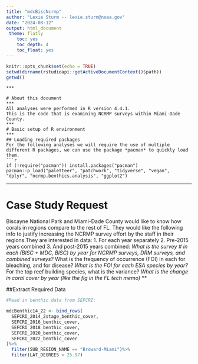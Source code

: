 ```yaml
---
title: "mdcBiscNcrmp"
author: "Lexie Sturm -- lexie.sturm@noaa.gov"
date: "2024-08-12"
output: html_document
 theme: flatly
    toc: yes
    toc_depth: 4
    toc_float: yes
---
```


```r
knitr::opts_chunk$set(echo = TRUE)
setwd(dirname(rstudioapi::getActiveDocumentContext()$path))
getwd()
```

```
***

# About this document
***  
All analyses were performed in R version 4.4.1. 
This is the code that is examining NCRMP surveys within Miami-Dade County.
***
# Basic setup of R environment
***
## Loading required packages
For the following analyses we will require the use of multiple different R packages, we can use the package *pacman* to quickly load them.
```r

if (!require("pacman")) install.packages("pacman")
pacman::p_load("paletteer", "patchwork", "tidyverse", "vegan",  "dplyr", "ncrmp.benthics.analysis", "ggplot2")

```

***
# Case Study Request
Biscayne National Park and Miami-Dade County would like to know how corals in regions compare to the rest of FL. They would like the following info to justify increasing the NCRMP survey effort by the staff in their regions.They are interested in data:
1. For each year separately
2. Pre-2015 years combined
3. And post-2015 years combined:
*What is the survey # in each (BISC + MDC, BISC) by year for NCRMP surveys, DRM surveys, and combined surveys?
*What is the frequency of occurrence (FOI) in each for bleaching, and for disease?
*What is the FOI for each ESA species by year?
*For the top reef building species, what is the variance?
*What is the change in coral cover by year (like the fig in the FL tech memo)
***

##Extract Required Data
```r
#Read in benthic data from SEFCRI:

mdcBenthic14_22 <- bind_rows(
  SEFCRI_2014_2stage_benthic_cover,
  SEFCRI_2016_benthic_cover,
  SEFCRI_2018_benthic_cover,
  SEFCRI_2020_benthic_cover,
  SEFCRI_2022_benthic_cover
)%>%
  filter(SUB_REGION_NAME == "Broward-Miami")%>%
  filter(LAT_DEGREES < 25.97)

```